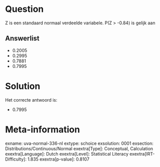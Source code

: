 Question
========

Z is een standaard normaal verdeelde variabele. P(Z \> -0.84) is gelijk
aan


Answerlist
----------

* 0.2005
* 0.2995
* 0.7881
* 0.7995

Solution
========

Het correcte antwoord is: 

* 0.7995

Meta-information
================
exname: uva-normal-336-nl
extype: schoice
exsolution: 0001
exsection: Distributions/Continuous/Normal
exextra[Type]: Conceptual, Calculation
exextra[Language]: Dutch
exextra[Level]: Statistical Literacy
exextra[IRT-Difficulty]: 1.835
exextra[p-value]: 0.8107
